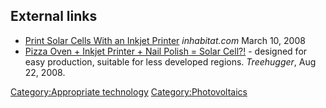 == External links ==
* [http://www.inhabitat.com/2008/03/10/printable-solar-cells-demonstrated/ Print Solar Cells With an Inkjet Printer] ''inhabitat.com'' March 10, 2008
* [http://www.treehugger.com/files/2008/08/pizza-oven-nail-polish-inkjet-printer-solar-panels.php Pizza Oven + Inkjet Printer + Nail Polish = Solar Cell?!] - designed for easy production, suitable for less developed regions. ''Treehugger'', Aug 22, 2008.

[[Category:Appropriate technology]]
[[Category:Photovoltaics]]